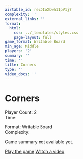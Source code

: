 ```yaml
---
airtable_id: recOIoXbwh11pV1j7
complexity: ''
external_links: ''
format:
  html:
    css: ../_templates/styles.css
    page-layout: full
game_format: Writable Board
min_age: Middle
players: '2'
summary: ''
time: ''
title: Corners
type: ''
video_docs: ''
---
```


# Corners

:::{.game-info-box}
:::{.game-stats}
:::{.left-stats}
Player Count: 2  
Time: 
:::
:::{.right-stats}
Format: Writable Board  
Complexity: 
:::
:::
:::

Game summary not available yet.

:::{.game-actions}
<a href="#" class="btn btn-play"><i class="fa fa-gamepad"></i> Play the game</a>
<a href="#" class="btn btn-watch"><i class="fa fa-video"></i> Watch a video</a>
:::